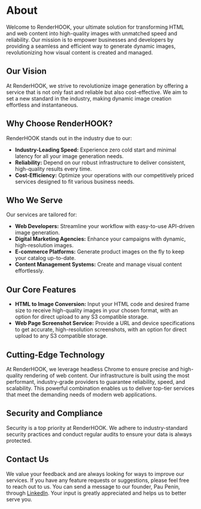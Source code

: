 # About

Welcome to RenderHOOK, your ultimate solution for transforming HTML and web content into high-quality images with unmatched speed and reliability. Our mission is to empower businesses and developers by providing a seamless and efficient way to generate dynamic images, revolutionizing how visual content is created and managed.

## Our Vision

At RenderHOOK, we strive to revolutionize image generation by offering a service that is not only fast and reliable but also cost-effective. We aim to set a new standard in the industry, making dynamic image creation effortless and instantaneous.

## Why Choose RenderHOOK?

RenderHOOK stands out in the industry due to our:
- **Industry-Leading Speed:** Experience zero cold start and minimal latency for all your image generation needs.
- **Reliability:** Depend on our robust infrastructure to deliver consistent, high-quality results every time.
- **Cost-Efficiency:** Optimize your operations with our competitively priced services designed to fit various business needs.

## Who We Serve

Our services are tailored for:
- **Web Developers:** Streamline your workflow with easy-to-use API-driven image generation.
- **Digital Marketing Agencies:** Enhance your campaigns with dynamic, high-resolution images.
- **E-commerce Platforms:** Generate product images on the fly to keep your catalog up-to-date.
- **Content Management Systems:** Create and manage visual content effortlessly.

## Our Core Features

- **HTML to Image Conversion:** Input your HTML code and desired frame size to receive high-quality images in your chosen format, with an option for direct upload to any S3 compatible storage.
- **Web Page Screenshot Service:** Provide a URL and device specifications to get accurate, high-resolution screenshots, with an option for direct upload to any S3 compatible storage.

## Cutting-Edge Technology

At RenderHOOK, we leverage headless Chrome to ensure precise and high-quality rendering of web content. Our infrastructure is built using the most performant, industry-grade providers to guarantee reliability, speed, and scalability. This powerful combination enables us to deliver top-tier services that meet the demanding needs of modern web applications.

## Security and Compliance

Security is a top priority at RenderHOOK. We adhere to industry-standard security practices and conduct regular audits to ensure your data is always protected.

## Contact Us

We value your feedback and are always looking for ways to improve our services. If you have any feature requests or suggestions, please feel free to reach out to us. You can send a message to our founder, Pau Penin, through [LinkedIn](https://www.linkedin.com/in/paupenin/). Your input is greatly appreciated and helps us to better serve you.
